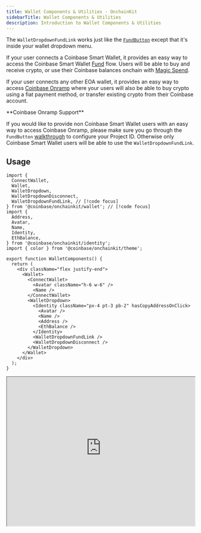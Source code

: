 ```yaml
---
title: Wallet Components & Utilities · OnchainKit
sidebarTitle: Wallet Components & Utilities
description: Introduction to Wallet Components & Utilities
---
```


The `WalletDropdownFundLink` works just like the [`FundButton`](/onchainkit/fund/fund-button) except that it's inside your wallet
dropdown menu.

If your user connects a Coinbase Smart Wallet, it provides an easy way to access the Coinbase Smart Wallet
[Fund](https://keys.coinbase.com/fund) flow. Users will be able to buy and receive crypto, or use their Coinbase
balances onchain with [Magic Spend](https://www.smartwallet.dev/guides/magic-spend).

If your user connects any other EOA wallet, it provides an easy way to access [Coinbase Onramp](https://docs.cdp.coinbase.com/onramp/docs/welcome/)
where your users will also be able to buy crypto using a fiat payment method, or transfer existing crypto from their
Coinbase account.

<Tip>
**Coinbase Onramp Support**

If you would like to provide non Coinbase Smart Wallet users with an easy way to access Coinbase Onramp, please make
sure you go through the `FundButton` [walkthrough](/onchainkit/fund/fund-button#walkthrough) to configure your Project ID. Otherwise
only Coinbase Smart Wallet users will be able to use the `WalletDropdownFundLink`.
</Tip>


## Usage

```tsx
import {
  ConnectWallet,
  Wallet,
  WalletDropdown,
  WalletDropdownDisconnect,
  WalletDropdownFundLink, // [!code focus]
} from '@coinbase/onchainkit/wallet'; // [!code focus]
import {
  Address,
  Avatar,
  Name,
  Identity,
  EthBalance,
} from '@coinbase/onchainkit/identity';
import { color } from '@coinbase/onchainkit/theme';

export function WalletComponents() {
  return (
    <div className="flex justify-end">
      <Wallet>
        <ConnectWallet>
          <Avatar className="h-6 w-6" />
          <Name />
        </ConnectWallet>
        <WalletDropdown>
          <Identity className="px-4 pt-3 pb-2" hasCopyAddressOnClick>
            <Avatar />
            <Name />
            <Address />
            <EthBalance />
          </Identity>
          <WalletDropdownFundLink />
          <WalletDropdownDisconnect />
        </WalletDropdown>
      </Wallet>
    </div>
  );
}
```

<iframe
  src="https://684b5e62b1ff46bc5bf83966-aijszlfakk.chromatic.com/iframe.html?args=&id=onchainkit-wallet-fundlink--maint&viewMode=story&dark=true&hero=true"
  width="100%"
  height="400"
/>
{/* <WalletComponents>
  <Wallet>
    <ConnectWallet>
      <Avatar className="h-6 w-6" />
      <Name />
    </ConnectWallet>
    <WalletDropdown>
      <Identity className="px-4 pt-3 pb-2" hasCopyAddressOnClick>
        <Avatar />
        <Name />
        <Address className={color.foregroundMuted} />
        <EthBalance />
      </Identity>
      <WalletDropdownFundLink />
      <WalletDropdownDisconnect />
    </WalletDropdown>
  </Wallet>
</WalletComponents> */}

### Override text

You can override component text using the `text` prop.

```tsx
<WalletDropdownFundLink text="Add crypto" /> // [!code focus]
```

<iframe
  src="https://684b5e62b1ff46bc5bf83966-aijszlfakk.chromatic.com/iframe.html?args=&id=onchainkit-wallet-fundlink--override-text&viewMode=story&dark=true&hero=true"
  width="100%"
  height="400"
/>
{/* <WalletComponents>
  <Wallet>
    <ConnectWallet>
      <Avatar className="h-6 w-6" />
      <Name />
    </ConnectWallet>
    <WalletDropdown>
      <WalletDropdownFundLink text="Add crypto" />
      <WalletDropdownDisconnect />
    </WalletDropdown>
  </Wallet>
</WalletComponents> */}

### Override icon

You can override the icon using the `icon` prop.

```tsx
<WalletDropdownFundLink icon={<walletDropdownLinkCustomBaseIconSvg />} /> // [!code focus]
```

<iframe
  src="https://684b5e62b1ff46bc5bf83966-aijszlfakk.chromatic.com/iframe.html?args=&id=onchainkit-wallet-fundlink--override-icon&viewMode=story&dark=true&hero=true"
  width="100%"
  height="400"
/>
{/* <WalletComponents>
  <Wallet>
    <ConnectWallet>
      <Avatar className="h-6 w-6" />
      <Name />
    </ConnectWallet>
    <WalletDropdown>
      <WalletDropdownFundLink icon={<walletDropdownLinkCustomBaseIconSvg />} />
      <WalletDropdownDisconnect />
    </WalletDropdown>
  </Wallet>
</WalletComponents> */}

### Customizing the popup size

You're able to customize the size of the popup window using the `popupSize` prop. Valid values are `sm`, `md`, and `lg`.

```tsx
<WalletDropdownFundLink popupSize="sm" /> // [!code focus]
```

<iframe
  src="https://684b5e62b1ff46bc5bf83966-aijszlfakk.chromatic.com/iframe.html?args=&id=onchainkit-wallet-fundlink--pop-up-size&viewMode=story&dark=true&hero=true"
  width="100%"
  height="400"
/>
{/* <WalletComponents>
  <Wallet>
    <ConnectWallet>
      <Avatar className="h-6 w-6" />
      <Name />
    </ConnectWallet>
    <WalletDropdown>
      <WalletDropdownFundLink popupSize="sm" />
      <WalletDropdownDisconnect />
    </WalletDropdown>
  </Wallet>
</WalletComponents> */}

### Override default behavior

You can override default link behavior by using the `openIn` prop. Valid values are `popup` and `tab`.

```tsx
<WalletDropdownFundLink openIn="tab" target="_blank" /> // [!code focus]
```

<iframe
  src="https://684b5e62b1ff46bc5bf83966-aijszlfakk.chromatic.com/iframe.html?args=&id=onchainkit-wallet-fundlink--override-default-behavior&viewMode=story&dark=true&hero=true"
  width="100%"
  height="400"
/>
{/* <WalletComponents>
  <Wallet>
    <ConnectWallet>
      <Avatar className="h-6 w-6" />
      <Name />
    </ConnectWallet>
    <WalletDropdown>
      <WalletDropdownFundLink openIn="tab" target="_blank" />
      <WalletDropdownDisconnect />
    </WalletDropdown>
  </Wallet>
</WalletComponents> */}

### Override funding URL

You can override the default URL by using the `fundingUrl` prop.

```tsx
<WalletDropdownFundLink fundingUrl={"https://base.org"} openIn="tab" target="_blank" /> // [!code focus]
```

<iframe
  src="https://684b5e62b1ff46bc5bf83966-aijszlfakk.chromatic.com/iframe.html?args=&id=onchainkit-wallet-fundlink--override-funding-url&viewMode=story&dark=true&hero=true"
  width="100%"
  height="400"
/>
{/* <WalletComponents>
  <Wallet>
    <ConnectWallet>
      <Avatar className="h-6 w-6" />
      <Name />
    </ConnectWallet>
    <WalletDropdown>
      <WalletDropdownFundLink fundingUrl={"https://base.org"} openIn="tab" target="_blank" />
      <WalletDropdownDisconnect />
    </WalletDropdown>
  </Wallet>
</WalletComponents> */}

## Props

- [`WalletDropdownFundLinkReact`](/onchainkit/wallet/types#walletdropdownfundlinkreact)
